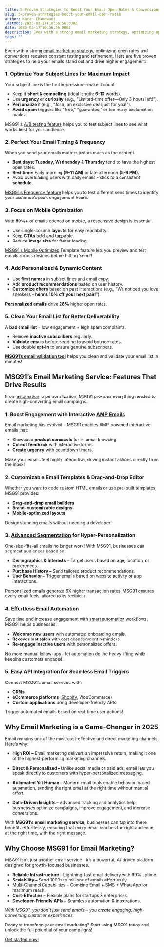 ```yaml
---
title: 5 Proven Strategies to Boost Your Email Open Rates & Conversions
slug: 5-proven-strategies-boost-your-email-open-rates
author: Karan Chandwani
lastmod: 2025-03-17T10:56:56.000Z
date: 2025-03-17T10:56:56.000Z
description: Even with a strong email marketing strategy, optimizing open rates and conversions requires constant testing and refinement. Here are five proven strategies to help your emails stand out and drive higher engagement...
tags: ""
---
```



Even with a strong [email marketing strategy](https://msg91.com/email), optimizing open rates and conversions requires constant testing and refinement. Here are five proven strategies to help your emails stand out and drive higher engagement:

### **1\. Optimize Your Subject Lines for Maximum Impact**

Your subject line is the first impression—make it count.

- Keep it **short & compelling** (ideal length: **6-10** words).  
- Use **urgency** or **curiosity** (e.g., “Limited-time offer—Only 3 hours left\!”).  
- **Personalize** it (e.g., “John, an exclusive deal just for you\!”).  
- **Avoid spam** triggers like "free," "guarantee," or too many exclamation marks.

MSG91's [A/B testing feature](https://msg91.com/campaign) helps you to test subject lines to see what works best for your audience.

### **2\. Perfect Your Email Timing & Frequency**

When you send your emails matters just as much as the content.

- **Best days: Tuesday, Wednesday** & **Thursday** tend to have the highest open rates.  
- **Best time:** Early morning **(9-11 AM)** or late afternoon **(5-6 PM).**  
- Avoid overloading users with daily emails \- stick to a consistent **schedule**.

[MSG91's Frequency feature](https://msg91.com/help/campaign/How-to-Create-a-Campaign-Flow) helps you to test different send times to identify your audience’s peak engagement hours.

### **3\. Focus on Mobile Optimization**

With **50%**\+ of emails opened on mobile, a responsive design is essential.

- Use single-column **layouts** for easy readability.  
- Keep **CTAs** bold and tappable.  
- Reduce **image size** for faster loading.

[MSG91's Mobile Optimized](https://msg91.com/email) Template feature lets you preview and test emails across devices before hitting ‘send’\! 

### **4\. Add Personalized & Dynamic Content**

- Use **first names** in subject lines and email copy.  
- Add **product recommendations** based on user history.  
- **Customize offers** based on past interactions (e.g., “We noticed you love sneakers \- **here’s 10% off your next pair**\!”).

**Personalized emails** drive **26%** higher open rates.

### **5\. Clean Your Email List for Better Deliverability**

A **bad email list** \= low engagement \+ high spam complaints.

- Remove **inactive subscribers** regularly.  
- **Validate emails** before sending to avoid bounce rates.  
- Use double **opt-in** to ensure genuine subscribers.

[**MSG91’s email validation tool**](https://msg91.com/help/transactional-email/how-to-validate-your-recipient-email-address) helps you clean and validate your email list in minutes\!

## **MSG91’s Email Marketing Service: Features That Drive Results**

From [automation](https://msg91.com/campaign) to personalization, MSG91 provides everything needed to create high-converting email campaigns.

### **1\. Boost Engagement with Interactive** [AMP Emails](https://msg91.com/email)

Email marketing has evolved \- MSG91 enables AMP-powered interactive emails that:

- Showcase **product carousels** for in-email browsing.  
- **Collect feedback** with interactive forms.  
- **Create urgency** with countdown timers.

Make your emails feel highly interactive, driving instant actions directly from the inbox\!


###   **2\. Customizable Email Templates & Drag-and-Drop Editor**

Whether you want to code custom HTML emails or use pre-built templates, MSG91 provides:

- **Drag-and-drop email builders**  
- **Brand-customizable designs**  
- **Mobile-optimized layouts**

Design stunning emails without needing a developer\!  


### **3\.** [Advanced Segmentation](https://msg91.com/segmento) **for Hyper-Personalization**

One-size-fits-all emails no longer work\! With MSG91, businesses can segment audiences based on:

- **Demographics & Interests –** Target users based on age, location, or preferences.  
- **Purchase History –** Send tailored product recommendations.  
- **User Behavior –** Trigger emails based on website activity or app interactions.

Personalized emails generate 6X higher transaction rates, MSG91 ensures every email feels tailored to its recipient.


### **4\. Effortless Email Automation**

Save time and increase engagement with [smart automation](https://msg91.com/campaign) workflows. MSG91 helps businesses:

- **Welcome new users** with automated onboarding emails.  
- **Recover lost sales** with cart abandonment reminders.  
- **Re-engage inactive users** with personalized offers.

No more manual follow-ups \- let automation do the heavy lifting while keeping customers engaged.

### **5\. Easy API Integration for Seamless Email Triggers**

Connect MSG91’s email services with:

- **CRMs**  
- **eCommerce platforms** ([Shopify](https://apps.shopify.com/msg91), WooCommerce)  
- **Custom applications** using developer-friendly APIs

Trigger automated emails based on real-time user actions\!

## **Why Email Marketing is a Game-Changer in 2025**

Email remains one of the most cost-effective and direct marketing channels. Here’s why:

- **High ROI –** Email marketing delivers an impressive return, making it one of the highest-performing marketing channels.

- **Direct & Personalized –** Unlike social media or paid ads, email lets you speak directly to customers with hyper-personalized messaging.

- **Automated Yet Human –** Modern email tools enable behavior-based automation, sending the right email at the right time without manual effort.

- **Data-Driven Insights –** Advanced tracking and analytics help businesses optimize campaigns, improve engagement, and increase conversions.

With **MSG91’s email marketing service**, businesses can tap into these benefits effortlessly, ensuring that every email reaches the right audience, at the right time, with the right message.

## **Why Choose MSG91 for Email Marketing?**

MSG91 isn’t just another email service—it’s a powerful, AI-driven platform designed for growth-focused businesses.

- **Reliable Infrastructure** – Lightning-fast email delivery with 99% uptime.  
- **Scalability –** Send 1000s to millions of emails effortlessly.  
- [Multi-Channel Capabilities](https://msg91.com/campaign) – Combine Email \+ SMS \+ WhatsApp for maximum reach.  
- **Cost-Effective –** Flexible plans for startups & enterprises.  
- **Developer-Friendly APIs –** Seamless automation & integrations.

*With MSG91, you don’t just send emails \- you create engaging, high-converting customer experiences.*

Ready to transform your email marketing? Start using MSG91 today and unlock the full potential of your campaigns\!

[Get started now\!](https://msg91.com/email) 
